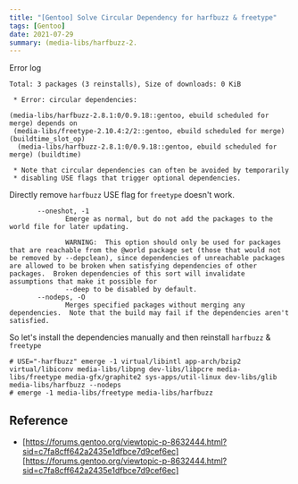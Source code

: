 ```yaml
---
title: "[Gentoo] Solve Circular Dependency for harfbuzz & freetype"
tags: [Gentoo]
date: 2021-07-29
summary: (media-libs/harfbuzz-2.
---
```


Error log

```shell
Total: 3 packages (3 reinstalls), Size of downloads: 0 KiB

 * Error: circular dependencies:

(media-libs/harfbuzz-2.8.1:0/0.9.18::gentoo, ebuild scheduled for merge) depends on
 (media-libs/freetype-2.10.4:2/2::gentoo, ebuild scheduled for merge) (buildtime_slot_op)
  (media-libs/harfbuzz-2.8.1:0/0.9.18::gentoo, ebuild scheduled for merge) (buildtime)

 * Note that circular dependencies can often be avoided by temporarily
 * disabling USE flags that trigger optional dependencies.
```

Directly remove `harfbuzz` USE flag for `freetype` doesn't work.

```shell
       --oneshot, -1
              Emerge as normal, but do not add the packages to the world file for later updating.

              WARNING:  This option should only be used for packages that are reachable from the @world package set (those that would not be removed by --depclean), since dependencies of unreachable packages are allowed to be broken when satisfying dependencies of other packages.  Broken dependencies of this sort will invalidate assumptions that make it possible for
              --deep to be disabled by default.
       --nodeps, -O
              Merges specified packages without merging any dependencies.  Note that the build may fail if the dependencies aren't satisfied.
```

So let's install the dependencies manually and then reinstall `harfbuzz` &
`freetype`

```shell
# USE="-harfbuzz" emerge -1 virtual/libintl app-arch/bzip2 virtual/libiconv media-libs/libpng dev-libs/libpcre media-libs/freetype media-gfx/graphite2 sys-apps/util-linux dev-libs/glib media-libs/harfbuzz --nodeps
# emerge -1 media-libs/freetype media-libs/harfbuzz
```

## Reference

- [https://forums.gentoo.org/viewtopic-p-8632444.html?sid=c7fa8cff642a2435e1dfbce7d9cef6ec][https://forums.gentoo.org/viewtopic-p-8632444.html?sid=c7fa8cff642a2435e1dfbce7d9cef6ec]